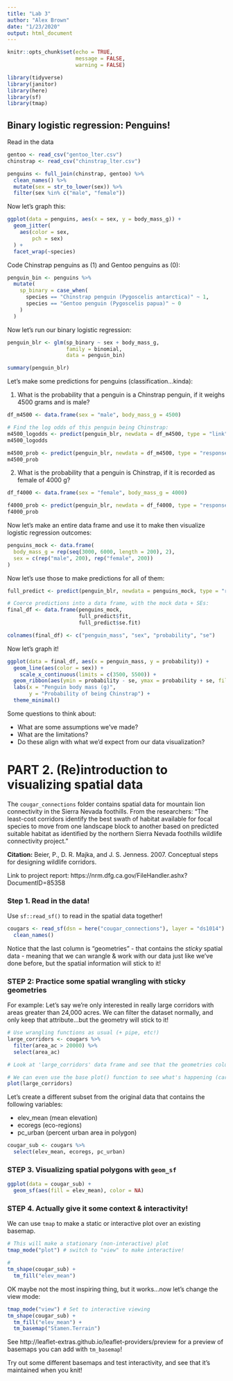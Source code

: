 ```yaml
---
title: "Lab 3"
author: "Alex Brown"
date: "1/23/2020"
output: html_document
---
```


```r
knitr::opts_chunk$set(echo = TRUE,
                      message = FALSE,
                      warning = FALSE)

library(tidyverse)
library(janitor)
library(here)
library(sf)
library(tmap)
```

## Binary logistic regression: Penguins!

Read in the data
```r
gentoo <- read_csv("gentoo_lter.csv")
chinstrap <- read_csv("chinstrap_lter.csv")

penguins <- full_join(chinstrap, gentoo) %>% 
  clean_names() %>% 
  mutate(sex = str_to_lower(sex)) %>% 
  filter(sex %in% c("male", "female"))
```

Now let's graph this:

```r
ggplot(data = penguins, aes(x = sex, y = body_mass_g)) +
  geom_jitter(
    aes(color = sex,
        pch = sex)
  ) +
  facet_wrap(~species)
```

Code Chinstrap penguins as (1) and Gentoo penguins as (0):

```r
penguin_bin <- penguins %>% 
  mutate(
    sp_binary = case_when(
      species == "Chinstrap penguin (Pygoscelis antarctica)" ~ 1,
      species == "Gentoo penguin (Pygoscelis papua)" ~ 0
    )
  )
```

Now let's run our binary logistic regression:

```r
penguin_blr <- glm(sp_binary ~ sex + body_mass_g,
                   family = binomial,
                   data = penguin_bin)

summary(penguin_blr)
```

Let's make some predictions for penguins (classification...kinda):

1. What is the probability that a penguin is a Chinstrap penguin, if it weighs 4500 grams and is male? 
```r
df_m4500 <- data.frame(sex = "male", body_mass_g = 4500)

# Find the log odds of this penguin being Chinstrap: 
m4500_logodds <- predict(penguin_blr, newdata = df_m4500, type = "link")
m4500_logodds

m4500_prob <- predict(penguin_blr, newdata = df_m4500, type = "response")
m4500_prob
```
2. What is the probability that a penguin is Chinstrap, if it is recorded as female of 4000 g?

```r
df_f4000 <- data.frame(sex = "female", body_mass_g = 4000)

f4000_prob <- predict(penguin_blr, newdata = df_f4000, type = "response")
f4000_prob
```

Now let's make an entire data frame and use it to make then visualize logistic regression outcomes:

```r
penguins_mock <- data.frame(
  body_mass_g = rep(seq(3000, 6000, length = 200), 2),
  sex = c(rep("male", 200), rep("female", 200))
)
```

Now let's use those to make predictions for all of them:

```r
full_predict <- predict(penguin_blr, newdata = penguins_mock, type = "response", se.fit = TRUE)

# Coerce predictions into a data frame, with the mock data + SEs:
final_df <- data.frame(penguins_mock, 
                       full_predict$fit, 
                       full_predict$se.fit)

colnames(final_df) <- c("penguin_mass", "sex", "probability", "se")
```

Now let's graph it!
```r
ggplot(data = final_df, aes(x = penguin_mass, y = probability)) +
  geom_line(aes(color = sex)) +
    scale_x_continuous(limits = c(3500, 5500)) +
  geom_ribbon(aes(ymin = probability - se, ymax = probability + se, fill = sex), alpha = 0.3) +
  labs(x = "Penguin body mass (g)",
       y = "Probability of being Chinstrap") +
  theme_minimal()
```

Some questions to think about: 

- What are some assumptions we've made? 
- What are the limitations? 
- Do these align with what we'd expect from our data visualization?

# PART 2. (Re)introduction to visualizing spatial data

The `cougar_connections` folder contains spatial data for mountain lion connectivity in the Sierra Nevada foothills. From the researchers: "The least-cost corridors identify the best swath of habitat available for focal species to move from one landscape block to another based on predicted suitable habitat as identified by the northern Sierra Nevada foothills wildlife connectivity project."

**Citation:** Beier, P., D. R. Majka, and J. S. Jenness. 2007. Conceptual steps for designing wildlife corridors.

Link to project report: https://nrm.dfg.ca.gov/FileHandler.ashx?DocumentID=85358

### Step 1. Read in the data!

Use `sf::read_sf()` to read in the spatial data together!
```r
cougars <- read_sf(dsn = here("cougar_connections"), layer = "ds1014") %>%
  clean_names()
```

Notice that the last column is "geometries" - that contains the *sticky* spatial data - meaning that we can wrangle & work with our data just like we've done before, but the spatial information will stick to it! 

### STEP 2: Practice some spatial wrangling with sticky geometries

For example: Let's say we're only interested in really large corridors with areas greater than 24,000 acres. We can filter the dataset normally, and only keep that attribute...but the geometry will stick to it! 

```r
# Use wrangling functions as usual (+ pipe, etc!)
large_corridors <- cougars %>% 
  filter(area_ac > 20000) %>% 
  select(area_ac)

# Look at 'large_corridors' data frame and see that the geometries column still appears, even though we didn't explicitly select it. Cool sf magic! 

# We can even use the base plot() function to see what's happening (careful of doing this if we have multiple attributes):
plot(large_corridors)
```

Let's create a different subset from the original data that contains the following variables:

- elev_mean (mean elevation)
- ecoregs (eco-regions)
- pc_urban (percent urban area in polygon)

```r
cougar_sub <- cougars %>% 
  select(elev_mean, ecoregs, pc_urban)
```

### STEP 3. Visualizing spatial polygons with `geom_sf`
```r

ggplot(data = cougar_sub) +
  geom_sf(aes(fill = elev_mean), color = NA)

```

### STEP 4. Actually give it some context & interactivity! 

We can use `tmap` to make a static or interactive plot over an existing basemap.
```r
# This will make a stationary (non-interactive) plot
tmap_mode("plot") # switch to "view" to make interactive! 

# 
tm_shape(cougar_sub) +
  tm_fill("elev_mean")
```

OK maybe not the most inspiring thing, but it works...now let's change the view mode: 
```r
tmap_mode("view") # Set to interactive viewing
tm_shape(cougar_sub) +
  tm_fill("elev_mean") +
  tm_basemap("Stamen.Terrain")
```

See http://leaflet-extras.github.io/leaflet-providers/preview for a preview of basemaps you can add with `tm_basemap`!

Try out some different basemaps and test interactivity, and see that it's maintained when you knit! 
